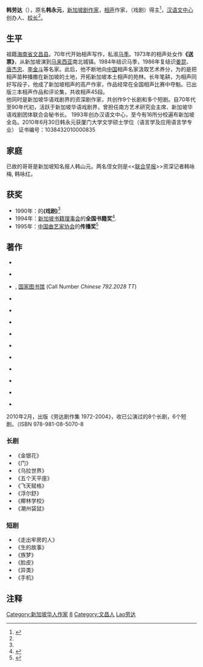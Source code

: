 {{Infobox Writer
| name        = 韩劳达
| image       = 
| imagesize   = 
| pseudonym   = 谭天、海叔
| birth_date  = {{birth date and age|1947|10|22}}
| birth_place = [[File:Flag_of_Singapore_(1946–1952).svg|22px]] [[大英帝国|英属]]新加坡
| occupation  = 校长，[[汉语文中心|汉语文中心]]<ref name="ref1">{{cite web |url=http://hanlanguage.com.sg/website/index.php?option=com_content&task=blogcategory&id=15&Itemid=65 |title=汉语文中心 }}{{dead link|date=十一月 2017 |bot=InternetArchiveBot }}</ref>
| nationality = {{SIN}}
| notableworks = 鱼尾狮的故事
| spouse      = 高慧碧
}}

'''韩劳达'''（{{bd|1947年|10月22日|||catIdx=Han韩劳达}}），原名'''韩永元'''，[[新加坡|新加坡]][[剧作家|剧作家]]，[[相声|相声]]作家，{{tsl|en|Cultural Medallion|国家文化奖}}（戏剧）得主<ref name="cm">{{cite web |url=http://www.nac.gov.sg/awa/awa02.asp |title=国家文化奖 |deadurl=yes |archiveurl=https://web.archive.org/web/20090604213723/http://www.nac.gov.sg/awa/awa02.asp |archivedate=2009-06-04 }}</ref>，[[汉语文中心|汉语文中心]]创办人、[[校长|校长]]<ref name="ref1"/>。

== 生平 ==
祖籍[[海南省|海南省]][[文昌县|文昌县]]。70年代开始相声写作，私淑[[马季|马季]]。1973年的相声处女作'''《送票》'''，从新加坡演到[[马来西亚|马来西亚]]南北城镇。1984年结识马季，1986年复结识[[姜昆|姜昆]]、[[唐杰忠|唐杰忠]]、[[李金斗|李金斗]]等名家。此后，他不断地向[[中国|中国]]相声名家汲取艺术养分，为的是把相声苗种播撒在新加坡的土地，开拓新加坡本土相声的苑林。长年笔耕，为相声同好写段子，他成了新加坡相声的高产作家，作品经常在全国相声比赛中夺魁。已出版三本相声作品和评论集，共收相声45段。<br />
他同时是新加坡华语戏剧界的资深剧作家，共创作9个长剧和多个短剧。自70年代至90年代初，活跃于新加坡华语戏剧界，曾担任南方艺术研究会主席、新加坡华语戏剧团体联合会秘书长。
1993年创办汉语文中心，至今有16所分校遍布新加坡全岛。2010年6月30日韩永元获厦门大学文学硕士学位（语言学及应用语言学专业） 
证书编号：1038432010000835

==家庭==
已故的哥哥是新加坡知名报人韩山元。两名侄女则是<<[[联合早报|联合早报]]>>资深记者韩咏梅, 韩咏红。

== 获奖 ==
* 1990年：{{tsl|en|National Arts Council Singapore|国家艺术理事会}}的'''{{tsl|en|Cultural Medallion|新加坡国家文化奖}}(戏剧)'''<ref name="cm"/>
* 1994年：[[新加坡书籍理事会|新加坡书籍理事会]]的'''全国书籍奖'''<ref name="ref3">{{cite web |url=http://www.sfcca.org.sg/Jianjie/Huawen/Book_1994/Yuweishi.htm |title=新加坡书籍理事会 |deadurl=yes |archiveurl=https://web.archive.org/web/20050105171241/http://www.sfcca.org.sg/Jianjie/Huawen/Book_1994/Yuweishi.htm |archivedate=2005-01-05 }}</ref>.
* 1995年：[[中国曲艺家协会|中国曲艺家协会]]的'''传播奖'''<ref name="ref4">{{cite web |url=http://www.tingxs.com.cn/Article/xsbn/xsls/0811215518.htm |title=听相声.com |accessdate=2007-10-03 |archive-date=2007-05-28 |archive-url=https://archive.is/20070528202050/http://www.tingxs.com.cn/Article/xsbn/xsls/0811215518.htm |dead-url=yes }}</ref>

== 著作 ==
* {{Citation
  | first = 天 | last = 谭
  | author-link = 韩劳达
  | title = 谭天相声集
  | place = 新加坡
  | publisher = 文学书屋
  | year = 1984
  | isbn = 9971-975-01-7 }}

* {{Citation
  | first = 劳达 | last = 韩
  | author-link = 韩劳达
  | title = 劳达剧作 : 戏剧创作及随笔
  | place = 新加坡
  | publisher = 新加坡潮州八邑会馆文教委员会出版组
  | year = 1986
  | isbn = 9971-992-47-7 }}

* {{Citation
  | first = 天 | last = 谭
  | author-link = 韩劳达
  | title = 谭天相声二集
  | place = 新加坡
  | publisher = 南方艺术研究会
  | year = 1988}}, [[國家圖書館_(新加坡)|国家图书馆]] (Call Number ''Chinese 792.2028 TT'')

* {{Citation
  | first = 劳达 | last = 韩
  | author-link = 韩劳达
  | title = 陈嘉庚 : 八场话剧
  | place = 新加坡
  | publisher = [[华侨中学_(新加坡)|华侨中学]]
  | year = 1991
  | isbn = 981-00-3255-2 }}

* {{Citation
  | first = 劳达 | last = 韩
  | author-link = 韩劳达
  | title = 信步走过：80年代新加坡华语剧坛
  | place = 新加坡
  | publisher = 南方艺术研究会
  | year = 1991
  | OCLC = 	39688689 }}

* {{Citation
  | first = 叔 | last = 海
  | author-link = 韩劳达
  | title = 鱼尾狮的故事 - 第一集
  | place = 新加坡
  | publisher = [http://www.sfcca.org.sg/ 新加坡宗乡会馆联合总会]、龙出版公司
  | year = 1994
  | isbn = 981-00-4825-4 }}

* {{Citation
  | first = 叔 | last = 海
  | author-link = 韩劳达
  | title = 鱼尾狮的故事 - 第二集
  | place = 新加坡
  | publisher = [http://www.sfcca.org.sg/ 新加坡宗乡会馆联合总会]、龙出版公司
  | year = 1994
  | isbn = 981-00-5208-1 }}

* {{Citation
  | first = 叔 | last = 海
  | author-link = 韩劳达
  | title = 鱼尾狮的故事 - 第三集
  | place = 新加坡
  | publisher = [http://www.sfcca.org.sg/ 新加坡宗乡会馆联合总会]、龙出版公司
  | year = 1994
  | isbn = 981-00-5209-X }}

* {{Citation
  | first = 叔 | last = 海
  | author-link = 韩劳达
  | title = 鱼尾狮的故事 - 第四集
  | place = 新加坡
  | publisher = [http://www.sfcca.org.sg/ 新加坡宗乡会馆联合总会]、龙出版公司
  | year = 1994
  | isbn = 981-00-5210-3 }}

* {{Citation
  | first = 叔 | last = 海
  | author-link = 韩劳达
  | title = 鱼尾狮的故事 - 第五集
  | place = 新加坡
  | publisher = [http://www.sfcca.org.sg/ 新加坡宗乡会馆联合总会]、龙出版公司
  | year = 1994
  | isbn = 981-00-5211-1 }}

* {{Citation
  | first = 劳达 | last = 韩
  | author-link = 韩劳达
  | title = 劳达相声集(三)
  | place = 新加坡
  | publisher = 新亚出版社
  | year = 2000
  | isbn = 981-225-943-0 }}

* {{Citation
  | first = 劳达 | last = 韩
  | author-link = 韩劳达
  | title = 华文趣谈话用
  | place = 新加坡
  | publisher = 新亚出版社
  | year = 2002
  | isbn = 981-4082-82-1 }}

* {{Citation
  | first = 劳达 | last = 韩
  | author-link = 韩劳达
  | title = 劳达校园相声集
  | place = 新加坡
  | publisher = 新亚出版社
  | year = 2004
  | isbn = 981-255-230-8 }}

2010年2月，出版《劳达剧作集 1972-2004》，收已公演过的8个长剧，6个短剧。（ISBN 978-981-08-5070-8
=== 长剧 ===
* 《金银花》
* 《门》
* 《乌拉世界》 
* 《五个天平座》
* 《飞天赋格》
* 《浮尔舒》
* 《椰林学校》
* 《潮州袋鼠》
=== 短剧 ===
* 《走出牢房的人》
* 《生的故事》
* 《族梦》 
* 《脸皮》
* 《异类》
* 《手机》

== 注释 ==
<div class='references-small'>
<references/>
</div>

{{Authority control}}
{{DEFAULTSORT:Han韩劳达}}
[[Category:新加坡华人作家|Category:新加坡华人作家]]
[[Category:相声演员|8]]
[[Category:文昌人|Category:文昌人]]
[[Category:韩姓|Lao劳达]]